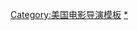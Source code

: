 {{Navbox
| name      = 史蒂文·斯皮尔伯格
| title     = [[斯蒂芬·斯皮尔伯格|史蒂芬·史匹柏]]作品
| bodyclass = hlist
| state     = {{{state|autocollapse}}}
| above     = 
* {{le|史蒂芬·史匹柏獲獎和提名列表|List of awards and nominations received by Steven Spielberg|榮譽}}
* {{le|史蒂芬·史匹柏書目|Steven Spielberg bibliography|書目}}
* [[史蒂芬·史匹柏電影作品|作品]]

| group1 = 電影執導
| list1  = 
* 《[[火光]]》（1964）
* 《{{le|滑流 (未完成電影)|Slipstream (unfinished film)|滑流}}》（1967，未完成）
* 《[[安培林 (電影)|安培林]]》（1968）
* 《{{le|夜間畫廊|Night Gallery (film)}}》（1969，章節：「Eyes」）
* 《{{le|L.A. 2017|L.A. 2017}}》（1971）
* 《{{le|決鬥 (電影)|Duel (1971 film)|決鬥}}》（1971）
* 《{{le|邪靈 (電影)|Something Evil|邪靈}}》（1972）
* 《{{le|野蠻 (電視電影)|Savage (1973 TV film)|野蠻}}》（1973）
* 《[[橫衝直撞大逃亡]]》（1974，兼編劇）
* 《[[大白鯊 (電影)|大白鯊]]》（1975）
* 《[[第三類接觸 (電影)|第三類接觸]]》（1977，兼編劇）
* 《[[大白鯊2]]》（1978）
* 《[[一九四一 (電影)|一九四一]]》（1979）
* 《[[法櫃奇兵]]》（1981）
* 《[[E.T.外星人]]》（1982）
* 《{{le|陰陽魔界 (電影)|Twilight Zone: The Movie|陰陽魔界}}》（1983，章節：「Kick the Can」）
* 《[[魔宮傳奇]]》（1984）
* 《[[紫色姐妹花 (電影)|紫色姐妹花]]》（1985）
* 《[[太陽帝國 (電影)|太陽帝國]]》（1987）
* 《[[聖戰奇兵]]》（1989）
* 《{{le|直到永遠 (1989年電影)|Always (1989 film)|直到永遠}}》（1989）
* 《[[鐵鉤船長|虎克船長]]》（1991）
* 《[[侏羅紀公園]]》（1993）
* 《[[辛德勒的名单|辛德勒的名單]]》（1993）
* 《[[侏罗纪公园：失落的世界|侏羅紀公園：失落的世界]]》（1997）
* 《[[勇者無懼 (1997年電影)|勇者無懼]]》（1997）
* 《[[搶救雷恩大兵]]》（1998）
* 《[[人工智能 (电影)|A.I.人工智慧]]》（2001，兼編劇）
* 《[[少数派报告 (电影)|關鍵報告]]》（2002）
* 《[[捉智雙雄|神鬼交鋒]]》（2002）
* 《[[幸福终点站|航站情緣]]》（2004）
* 《[[世界大战 (2005年电影)|世界大戰]]》（2005）
* 《[[慕尼黑 (電影)|慕尼黑]]》（2005）
* 《[[印第安納瓊斯：水晶骷髏王國]]》（2008）
* 《[[丁丁历险记 (电影)|丁丁歷險記]]》（2011）
* 《[[战马 (电影)|戰馬]]》（2011）
* 《[[林肯 (2012年電影)|林肯]]》（2012）
* 《[[间谍之桥|間諜橋]]》（2015）
* 《[[吹夢巨人 (2016年電影)|吹夢巨人]]》（2016）
* 《[[郵報：密戰]]》（2017）
* 《[[一級玩家 (電影)|一級玩家]]》（2018）
* 《[[西城故事 (2021年電影)|西城故事]]》（2021）

| group2 = 電影編劇
| list2  = 
* 《{{le|父子雙雄|Ace Eli and Rodger of the Skies}}》（1973）
* 《[[鬼哭神號]]》（1982，兼監製）
* 《[[七宝奇谋|七寶奇謀]]》（1985）

| group3 = 電影監製
| list3  = 
* 《[[老鼠也移民2之西部歷險記]]》（1991）
* 《[[藝伎回憶錄]]》（2005）
* 《[[父辈的旗帜 (电影)|硫磺島的英雄們]]》（2006）
* 《[[來自硫磺島的信]]》（2006）
* 《[[超級8]]》（2011）
* 《[[米芝蓮摘星奇緣|美味不設限]]》（2014）
* 《[[印第安納瓊斯5]]》（2023）
* 《[[音乐大师]]》（2023）

| group4 = 電視
| list4  = 
* 《{{le|驚異傳奇 (電視劇)|Amazing Stories (1985 TV series)|驚異傳奇}}》（1985-1987）
* 《{{le|高度警戒110|High Incident}}》（1996-1997）
* 《{{le|入侵美國 (電視劇)|Invasion America|入侵美國}}》（1998）

| group5 = 其他相關
| list5  = 
* {{le|安培林集團|Amblin Partners}}
** {{le|安培林娛樂|Amblin Entertainment}}
** {{le|安培林電視|Amblin Television}}
*** {{le|夢工場電視|DreamWorks Television}}
** {{le|Amblimation|Amblimation}}
** [[梦工厂|夢工廠]]
* {{le|南加州大學Shoah基金會視覺歷史與教育機構|USC Shoah Foundation Institute for Visual History and Education}}

}}<noinclude>
{{collapsible option}}

{{DEFAULTSORT:Spielberg, Steven}}
[[Category:美国电影导演模板]]
[[Category:斯蒂芬·斯皮尔伯格电影|*]]
</noinclude>